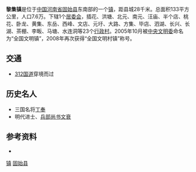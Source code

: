 {{中国乡级行政区
| 行政区全称 = 黎集镇
| 景观照片文件名 = 
| 景观照片描述 = 
| 汉语拼音 = 
| 通用拼音 = 
| 注音符號 = 
| 其它标音类型1 = 
| 其它标音1 = 
| 其它标音类型2 = 
| 其它标音2 = 
| 其它语言类型1 = 
| 其它语言地名1 = 
| 其它语言类型2 = 
| 其它语言地名2 = 
| 上级行政区 = [[河南省|河南省]][[固始县|固始县]]
| 行政区类别 = [[镇_(中华人民共和国)|镇]]
| 行政区划代码 = 411525102
| 地理坐标 = {{coord|31|59|10|N|115|51|00|E}}
| 总面积 = 133km²
| 户籍人口 = 7.6万
| 户籍人口年份 = 
| 常住人口 = 
| 常住人口年份 = 
| 人口密度 = 
| 领导人职务1 = 
| 领导人姓名1 = 
| 领导人职务2 = 
| 领导人姓名2 = 
| 行政区划 = 
| 官方网站 = 
| 政府驻地 = 街道居委会
| 邮政编码 = 465231
| 毗邻行政区 = 
| 位置图文件名 = 
| 位置图描述 = 
}}

'''黎集镇'''是位于[[中国|中国]][[河南省|河南省]][[固始县|固始县]]东南部的一个[[镇_(中华人民共和国)|镇]]，距县城28千米。总面积133平方公里，人口7.6万。下辖1个[[居委会|居委会]]，插花、洪塘、北元、南元、汪庙、半个店、桃花、卧龙、黄集、东岳、西峰、文店、元圩、大路、方集、毕店、泗湖、长兴、长湖、茶棚、李畈、马塘、水连洞等23个[[行政村|行政村]]。2005年10月被[[中央文明委|中央文明委]]命名为“全国文明镇”，2008年再次获得“全国文明村镇”称号。
== 交通 ==
*[[312国道|312国道]]穿境而过

== 历史名人 ==
*三国名将[[丁奉|丁奉]]
*明代进士、[[兵部尚书|兵部尚书]][[文衰|文衰]]
== 参考资料 ==
*{{cite web|url=http://www.gsw.gov.cn/html/xiangzhen/6269.html|publisher=固始县人民政府|accessdate=2009年5月28日|title=黎集镇简介|archive-date=2009年6月3日|archive-url=https://web.archive.org/web/20090603210110/http://www.gsw.gov.cn/html/xiangzhen/6269.html|dead-url=no}}

{{Henan-stub}}
{{固始县行政区划}}

[[Category:固始县行政区划|镇]]
[[Category:信阳建制镇|固始县]]